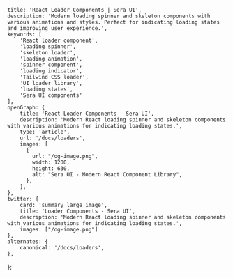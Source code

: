     title: 'React Loader Components | Sera UI',
    description: 'Modern loading spinner and skeleton components with various animations and styles. Perfect for indicating loading states and improving user experience.',
    keywords: [
        'React loader component',
        'loading spinner',
        'skeleton loader',
        'loading animation',
        'spinner component',
        'loading indicator',
        'Tailwind CSS loader',
        'UI loader library',
        'loading states',
        'Sera UI components'
    ],
    openGraph: {
        title: 'React Loader Components - Sera UI',
        description: 'Modern React loading spinner and skeleton components with various animations for indicating loading states.',
        type: 'article',
        url: '/docs/loaders',
        images: [
          {
            url: "/og-image.png",
            width: 1200,
            height: 630,
            alt: "Sera UI - Modern React Component Library",
          },
        ],
    },
    twitter: {
        card: 'summary_large_image',
        title: 'Loader Components - Sera UI',
        description: 'Modern React loading spinner and skeleton components with various animations for indicating loading states.',
        images: ["/og-image.png"]
    },
    alternates: {
        canonical: '/docs/loaders',
    },
};



<HideTOC />
<Loaders />
